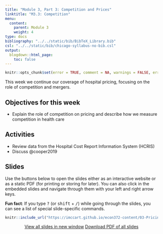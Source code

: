 ```yaml
---
title: "Module 3, Part 3: Competition and Prices"
linktitle: "M3.3: Competition"
menu:
  content:
    parent: Module 3
    weight: 4
type: docs
bibliography: "../../static/bib/BibTeX_Library.bib"
csl: "../../static/bib/chicago-syllabus-no-bib.csl"
output:
  blogdown::html_page:
    toc: false
---
```


```r
knitr::opts_chunk$set(error = TRUE, comment = NA, warnings = FALSE, errors = FALSE, messages = FALSE, tidy = FALSE, echo = FALSE)
```

This week we continue our coverage of hospital pricing, focusing on the role of competition and mergers.

## Objectives for this week
- Explain the role of competition on pricing and describe how we measure competition in health care


## Activities
- Review data from the Hospital Cost Report Information System (HCRIS)
- Discuss @cooper2019


## Slides
Use the buttons below to open the slides either as an interactive website or as a static PDF (for printing or storing for later). You can also click in the embedded slides and navigate through them with your left and right arrow keys.

:::fyi
**Fun fact**: If you type <kbd>?</kbd> (or <kbd>shift</kbd> + <kbd>/</kbd>) while going through the slides, you can see a list of special slide-specific commands.
:::

<center>

```r
knitr::include_url("https://imccart.github.io/econ372-content/03-Pricing/03-pricing3.html")
```


<p><a class="btn btn-primary btn-lg" target="_blank" href="https://imccart.github.io/econ372-content/03-Pricing/03-pricing3.html"><i class="fas fa-external-link-alt"></i> View all slides in new window</a> <a class="btn btn-primary btn-lg" target="_blank" href="https://imccart.github.io/econ372-content/03-Pricing/03-pricing3.pdf" role="button"><i class="far fa-file-pdf"></i> Download PDF of all slides</a></p>

</center>
